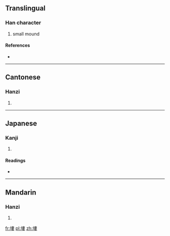 ==Translingual==

===Han character===
{{Han char|rn=32|rad=土|as=11|sn=14|four=4514<sub>4</sub>|canj=土中中女 (GLLV)}}

# small mound

====References====
* {{Han ref|kx=0237.110|dkj=05403|dj=0475.180|hdz=10480.040|uh=587F|ud=22655|bh=E15C|bd=57692}}

----

==Cantonese==

===Hanzi===
{{yue-hanzi|jyut=|y=lau5}}

# {{defn|lang=yue|sort=土11}}

----

==Japanese==

===Kanji===
{{ja-kanji|grade=|rs=土11}}

# {{defn|lang=ja|sort=土11}}

====Readings====
* {{ja-readings|on=[[ろう]] (rō), [[る]] (ru)|kun=[[つち]] (tsuchi), [[つか]] (tsuka)}}

----

==Mandarin==

===Hanzi===
{{cmn-hanzi|pin=[[lǒu]] ([[lou3]])|wg=lou<sup>3</sup>}}

# {{defn|lang=cmn|sort=土11}}

[[fr:塿]]
[[pl:塿]]
[[zh:塿]]